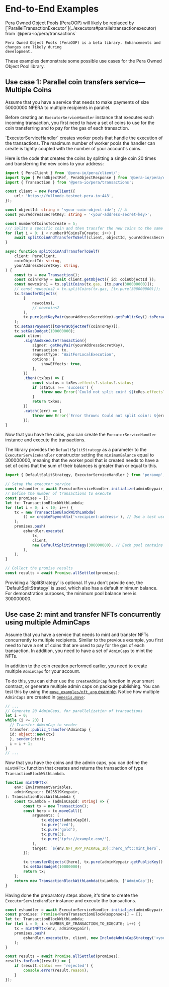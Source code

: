 # End-to-End Examples


<Callout type="warning">
	Pera Owned Object Pools (PeraOOP) will likely be replaced by
	[`ParallelTransactionExecutor`](../executors#paralleltransactionexecutor) from
	`@pera-io/pera/transactions`

    Pera Owned Object Pools (PeraOOP) is a beta library. Enhancements and changes are likely during
    development.

</Callout>

These examples demonstrate some possible use cases for the Pera Owned Object Pool library.

## Use case 1: Parallel coin transfers service—Multiple Coins

Assume that you have a service that needs to make payments of size 50000000 NPERA to multiple
recipients in parallel.

Before creating an `ExecutorServiceHandler` instance that executes each incoming transaction, you
first need to have a set of coins to use for the coin transferring and to pay for the gas of each
transaction.

<Callout type="info">
	`ExecutorServiceHandler` creates worker pools that handle the execution of the transactions. The
	maximum number of worker pools the handler can create is tightly coupled with the number of your
	account's coins.
</Callout>

Here is the code that creates the coins by splitting a single coin 20 times and transferring the new
coins to your address:

```ts
import { PeraClient } from '@pera-io/pera/client/';
import type { PeraObjectRef, PeraObjectResponse } from '@pera-io/pera/client/';
import { Transaction } from '@pera-io/pera/transactions';

const client = new PeraClient({
	url: 'https://fullnode.testnet.pera.io:443',
});

const objectId: string = '<your-coin-object-id>'; // A
const yourAddressSecretKey: string = '<your-address-secret-key>';

const numberOfCoinsToCreate = 5;
/// Splits a specific coin and then transfer the new coins to the same address.
for (let i = 0; i < numberOfCoinsToCreate; i++) {
	await splitCoinAndTransferToSelf(client, objectId, yourAddressSecretKey);
}

async function splitCoinAndTransferToSelf(
	client: PeraClient,
	coinObjectId: string,
	yourAddressSecretKey: string,
) {
	const tx = new Transaction();
	const coinToPay = await client.getObject({ id: coinObjectId });
	const newcoins1 = tx.splitCoins(tx.gas, [tx.pure(300000000)]);
	// const newcoins2 = tx.splitCoins(tx.gas, [tx.pure(300000000)]);
	tx.transferObjects(
		[
			newcoins1,
			// newcoins2
		],
		tx.pure(getKeyPair(yourAddressSecretKey).getPublicKey().toPeraAddress()),
	);
	tx.setGasPayment([toPeraObjectRef(coinToPay)]);
	tx.setGasBudget(100000000);
	await client
		.signAndExecuteTransaction({
			signer: getKeyPair(yourAddressSecretKey),
			transaction: tx,
			requestType: 'WaitForLocalExecution',
			options: {
				showEffects: true,
			},
		})
		.then((txRes) => {
			const status = txRes.effects?.status?.status;
			if (status !== 'success') {
				throw new Error(`Could not split coin! ${txRes.effects?.status?.error}`);
			}
			return txRes;
		})
		.catch((err) => {
			throw new Error(`Error thrown: Could not split coin!: ${err}`);
		});
}
```

Now that you have the coins, you can create the `ExecutorServiceHandler` instance and execute the
transactions.

The library provides the `DefaultSplitStrategy` as a parameter to the `ExecutorServiceHandler`
constructor setting the `minimumBalance` equal to 300000000, meaning that the worker pool that is
created needs to have a set of coins that the sum of their balances is greater than or equal to
this.

```ts
import { DefaultSplitStrategy, ExecutorServiceHandler } from 'peraoop';

// Setup the executor service
const eshandler = await ExecutorServiceHandler.initialize(adminKeypair, client);
// Define the number of transactions to execute
const promises = [];
let tx: TransactionBlockWithLambda;
for (let i = 0; i < 10; i++) {
	tx = new TransactionBlockWithLambda(
		() => createPaymenttx('<recipient-address>'), // Use a test user address to receive the txs
	);
	promises.push(
		eshandler.execute(
			tx,
			client,
			new DefaultSplitStrategy(300000000), // Each pool contains coins with a total balance of 300000000 NPERA
		),
	);
}

// Collect the promise results
const results = await Promise.allSettled(promises);
```

<Callout type="info">
	Providing a `SplitStrategy` is optional. If you don't provide one, the `DefaultSplitStrategy` is
	used, which also has a default minimum balance. For demonstration purposes, the minimum pool
	balance here is 300000000.
</Callout>

## Use case 2: mint and transfer NFTs concurrently using multiple AdminCaps

Assume that you have a service that needs to mint and transfer NFTs concurrently to multiple
recipients. Similar to the previous example, you first need to have a set of coins that are used to
pay for the gas of each transaction. In addition, you need to have a set of `AdminCaps` to mint the
NFTs.

In addition to the coin creation performed earlier, you need to create multiple `AdminCaps` for your
account.

To do this, you can either use the `createAdminCap` function in your smart contract, or generate
multiple admin caps on package publishing. You can test this by using the
[`move_examples/nft_app` example](https://github.com/MystenLabs/Pera_Owned_Object_Pools/tree/main/move_examples/nft_app).
Notice how multiple `AdminCaps` are created in
[`genesis.move`](https://github.com/MystenLabs/Pera_Owned_Object_Pools/blob/main/move_examples/nft_app/sources/genesis.move):

```ts
// ...
// Generate 20 AdminCaps, for parallelization of transactions
let i = 0;
while (i <= 20) {
  // Transfer AdminCap to sender
  transfer::public_transfer(AdminCap {
  id: object::new(ctx)
  }, sender(ctx));
  i = i + 1;
}
// ...
```

Now that you have the coins and the admin caps, you can define the `mintNFTtx` function that creates
and returns the transaction of type `TransactionBlockWithLambda`.

```ts
function mintNFTtx(
	env: EnvironmentVariables,
	adminKeypair: Ed25519Keypair,
): TransactionBlockWithLambda {
	const txLambda = (adminCapId: string) => {
		const tx = new Transaction();
		const hero = tx.moveCall({
			arguments: [
				tx.object(adminCapId),
				tx.pure('zed'),
				tx.pure('gold'),
				tx.pure(3),
				tx.pure('ipfs://example.com/'),
			],
			target: `${env.NFT_APP_PACKAGE_ID}::hero_nft::mint_hero`,
		});

		tx.transferObjects([hero], tx.pure(adminKeypair.getPublicKey().toPeraAddress()));
		tx.setGasBudget(10000000);
		return tx;
	};
	return new TransactionBlockWithLambda(txLambda, ['AdminCap']);
}
```

Having done the preparatory steps above, it's time to create the `ExecutorServiceHandler` instance
and execute the transactions.

```ts
const eshandler = await ExecutorServiceHandler.initialize(adminKeypair, client);
const promises: Promise<PeraTransactionBlockResponse>[] = [];
let tx: TransactionBlockWithLambda;
for (let i = 0; i < NUMBER_OF_TRANSACTION_TO_EXECUTE; i++) {
	tx = mintNFTtx(env, adminKeypair);
	promises.push(
		eshandler.execute(tx, client, new IncludeAdminCapStrategy('<your-nft-package-id>')),
	);
}

const results = await Promise.allSettled(promises);
results.forEach((result) => {
	if (result.status === 'rejected') {
		console.error(result.reason);
	}
});
```
